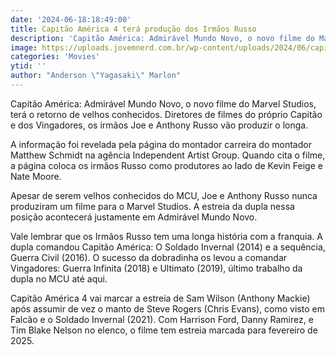 ```yaml
---
date: '2024-06-18:18:49:00'
title: Capitão América 4 terá produção dos Irmãos Russo
description: 'Capitão América: Admirável Mundo Novo, o novo filme do Marvel Studios, terá o retorno de velhos conhecidos. Diretores de filmes do próprio Capitão e dos Vingadores, os irmãos Joe e Anthony Russo vão produzir o longa.'
image: https://uploads.jovemnerd.com.br/wp-content/uploads/2024/06/capitao_america_4_irmaos_russo__6k1863502.jpg
categories: 'Movies'
ytid: ''
author: "Anderson \"Yagasaki\" Marlon"
---
```


Capitão América: Admirável Mundo Novo, o novo filme do Marvel Studios, terá o retorno de velhos conhecidos. Diretores de filmes do próprio Capitão e dos Vingadores, os irmãos Joe e Anthony Russo vão produzir o longa.

A informação foi revelada pela página do montador carreira do montador Matthew Schmidt na agência Independent Artist Group. Quando cita o filme, a página coloca os irmãos Russo como produtores ao lado de Kevin Feige e Nate Moore.

Apesar de serem velhos conhecidos do MCU, Joe e Anthony Russo nunca produziram um filme para o Marvel Studios. A estreia da dupla nessa posição acontecerá justamente em Admirável Mundo Novo.

Vale lembrar que os Irmãos Russo tem uma longa história com a franquia. A dupla comandou Capitão América: O Soldado Invernal (2014) e a sequência, Guerra Civil (2016). O sucesso da dobradinha os levou a comandar Vingadores: Guerra Infinita (2018) e Ultimato (2019), último trabalho da dupla no MCU até aqui.

Capitão América 4 vai marcar a estreia de Sam Wilson (Anthony Mackie) após assumir de vez o manto de Steve Rogers (Chris Evans), como visto em Falcão e o Soldado Invernal (2021). Com Harrison Ford, Danny Ramirez, e Tim Blake Nelson no elenco, o filme tem estreia marcada para fevereiro de 2025.
